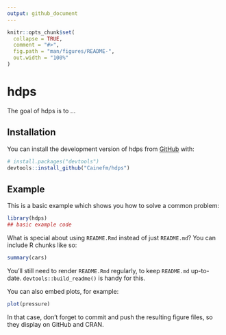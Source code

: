 ```yaml
---
output: github_document
---
```


<!-- README.md is generated from README.Rmd. Please edit that file -->

```r
knitr::opts_chunk$set(
  collapse = TRUE,
  comment = "#>",
  fig.path = "man/figures/README-",
  out.width = "100%"
)
```

# hdps

<!-- badges: start -->
<!-- badges: end -->

The goal of hdps is to ...

## Installation

You can install the development version of hdps from [GitHub](https://github.com/) with:

``` r
# install.packages("devtools")
devtools::install_github("Cainefm/hdps")
```

## Example

This is a basic example which shows you how to solve a common problem:

```r
library(hdps)
## basic example code
```

What is special about using `README.Rmd` instead of just `README.md`? You can include R chunks like so:

```r
summary(cars)
```

You'll still need to render `README.Rmd` regularly, to keep `README.md` up-to-date. `devtools::build_readme()` is handy for this.

You can also embed plots, for example:

```r
plot(pressure)
```

In that case, don't forget to commit and push the resulting figure files, so they display on GitHub and CRAN.
